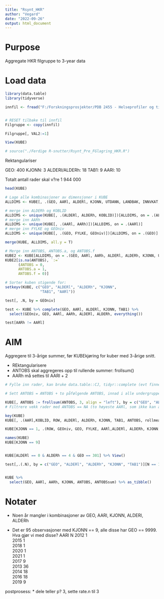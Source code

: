 ```yaml
---
title: "Rsynt_HKR"
author: "Vegard"
date: "2022-09-26"
output: html_document
---
```


# Purpose

Aggregate HKR filgruppe to 3-year data 

# Load data

```r
library(data.table)
library(tidyverse)

innfil <- fread("F:/Forskningsprosjekter/PDB 2455 - Helseprofiler og til_/PRODUKSJON/RUNTIMEDUMP/HKR_RSYNT_PRE_FGLAGRINGpre.csv")


# RESET tilbake til innfil
Filgruppe <- copy(innfil)

Filgruppe[, VAL2:=1]

View(KUBE)
```

```r
# source("./Ferdige R-snutter/Rsynt_Pre_FGlagring_HKR.R")
```


Rektangulariser

GEO: 400
KJONN: 3
ALDERl/ALDERh: 18
TAB1: 9
AARl: 10

Totalt antall rader skal v?re 1 944 000
```r
head(KUBE)
```

```r
# Lage alle kombinasjoner av dimensjoner i KUBE
ALLDIMS <- KUBE[, .(GEO, AARl, ALDERl, KJONN, UTDANN, LANDBAK, INNVKAT, TAB1)][CJ(GEO, AARl, ALDERl, KJONN, UTDANN, LANDBAK, INNVKAT, TAB1, unique = T), on = .(GEO, AARl, ALDERl, KJONN, UTDANN, LANDBAK, INNVKAT, TAB1)]

# merge inn ALDERh og KOBLID
ALLDIMS <- unique(KUBE[, .(ALDERl, ALDERh, KOBLID)])[ALLDIMS, on = .(ALDERl)]
# merge inn AARh
ALLDIMS <- unique(KUBE[, .(AARl, AARh)])[ALLDIMS, on = .(AARl)]
# merge inn FYLKE og GEOniv
ALLDIMS <- unique(KUBE[, .(GEO, FYLKE, GEOniv)])[ALLDIMS, on = .(GEO)]

merge(KUBE, ALLDIMS, all.y = T)

# Merge inn ANTOBS, ANTOBS.a, og ANTOBS.f
KUBE2 <- KUBE[ALLDIMS, on = .(GEO, AARl, AARh, ALDERl, ALDERh, KJONN, UTDANN, LANDBAK, INNVKAT, TAB1, KOBLID, FYLKE, GEOniv)]
KUBE2[is.na(ANTOBS), `:=` 
      (ANTOBS = 0,
      ANTOBS.a = 1,
      ANTOBS.f = 0)]


```


```r
# Sorter kuben stigende for:
setkeyv(KUBE, c("GEO", "ALDERl", "ALDERh", "KJONN", 
                "TAB1", "AARl"))

test[, .N, by = GEOniv]

test <- KUBE %>% complete(GEO, AARl, ALDERl, KJONN, TAB1) %>% 
  select(GEOniv, GEO, AARl, AARh, ALDERl, ALDERh, everything())

test[AARh != AARl]
```


# AIM

Aggregere til 3-årige summer, før KUBEkjøring for kuber med 3-årige snitt. 

* REktangularisere
* ANTOBS skal aggregeres opp til rullende summer: frollsum()
* AARh må settes til AARl + 2


```r

# Fylle inn rader, kan bruke data.table::CJ, tidyr::complete (evt finne ekvivalent med dtplyr)

# Sett ANTOBS = ANTOBS + to påfølgende ANTOBS, innad i alle undergrupper av GEO, ALDERl, ALDERh, KJONN og TAB1

KUBE[, ANTOBS := frollsum(ANTOBS, 3, align = "left"), by = c("GEO", "ALDERl", "ALDERh", "KJONN", "TAB1")]
# Filtrere vekk rader med ANTOBS == NA (to høyeste AARl, som ikke kan aggregeres til treårige perioder)

key(KUBE)
KUBE[, .(AARl,KOBLID, ROW, ALDERl, ALDERh, KJONN, TAB1, ANTOBS, rollmean)]

KUBE[KJONN == 1, .(ROW, GEOniv, GEO, FYLKE, AARl,ALDERl, ALDERh, KJONN, TAB1)]

names(KUBE)
KUBE[KJONN == 9]


KUBE[ALDERl == 0 & ALDERh == 4 & GEO == 301] %>% View()

test[,.(.N), by = c("GEO", "ALDERl", "ALDERh", "KJONN", "TAB1")][N == 10]


KUBE %>% 
  select(GEO, AARl, AARh, KJONN, ANTOBS, ANTOBSsum) %>% as_tibble()


```


# Notater

* Noen år mangler i kombinasjoner av GEO, AARl, KJONN, ALDERl, ALDERh

* Det er 95 observasjoner med KJONN == 9, alle disse har GEO == 9999. Hva gjør vi med disse?
AARl  N
2012	1			
2015	1			
2018	1			
2020	1			
2021	1			
2017	9			
2013	36			
2014	18			
2016	18			
2019	9	


postprosess: 
* dele teller p? 3, sette rate.n til 3